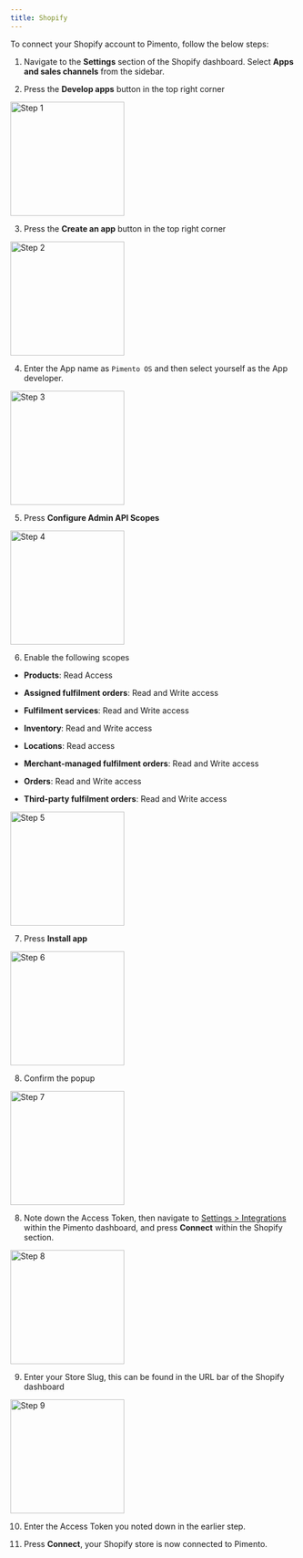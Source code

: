```yaml
---
title: Shopify
---
```


To connect your Shopify account to Pimento, follow the below steps:

1. Navigate to the **Settings** section of the Shopify dashboard. Select **Apps and sales channels** from the sidebar.

2. Press the **Develop apps** button in the top right corner

<img height="200" src="/images/shopify-1.png" alt="Step 1" />

3. Press the **Create an app** button in the top right corner

<img height="200" src="/images/shopify-2.png" alt="Step 2" />

4. Enter the App name as `Pimento OS` and then select yourself as the App developer.

<img height="200" src="/images/shopify-3.png" alt="Step 3" />

5. Press **Configure Admin API Scopes**

<img height="200" src="/images/shopify-4.png" alt="Step 4" />

6. Enable the following scopes

- **Products**: Read Access

- **Assigned fulfilment orders**: Read and Write access

- **Fulfilment services**: Read and Write access

- **Inventory**: Read and Write access

- **Locations**: Read access

- **Merchant-managed fulfilment orders**: Read and Write access

- **Orders**: Read and Write access

- **Third-party fulfilment orders**: Read and Write access

<img height="200" src="/images/shopify-5.png" alt="Step 5" />

7. Press **Install app**

<img height="200" src="/images/shopify-6.png" alt="Step 6" />

8. Confirm the popup

<img height="200" src="/images/shopify-7.png" alt="Step 7" />

8. Note down the Access Token, then navigate to [Settings > Integrations](https://web.tryhutch.co.uk/clients/settings/integrations) within the Pimento dashboard, and press **Connect** within the Shopify section.

<img height="200" src="/images/shopify-8.png" alt="Step 8" />

9. Enter your Store Slug, this can be found in the URL bar of the Shopify dashboard

<img height="200" src="/images/shopify-9.png" alt="Step 9" />

10. Enter the Access Token you noted down in the earlier step.

11. Press **Connect**, your Shopify store is now connected to Pimento.
